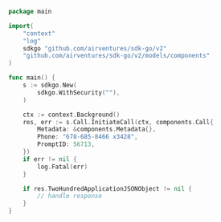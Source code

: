 ```go InitiateCall.go
package main

import(
	"context"
	"log"
	sdkgo "github.com/airventures/sdk-go/v2"
	"github.com/airventures/sdk-go/v2/models/components"
)

func main() {
    s := sdkgo.New(
        sdkgo.WithSecurity(""),
    )

    ctx := context.Background()
    res, err := s.Call.InitiateCall(ctx, components.Call{
        Metadata: &components.Metadata{},
        Phone: "678-685-8466 x3428",
        PromptID: 56713,
    })
    if err != nil {
        log.Fatal(err)
    }

    if res.TwoHundredApplicationJSONObject != nil {
        // handle response
    }
}
```
